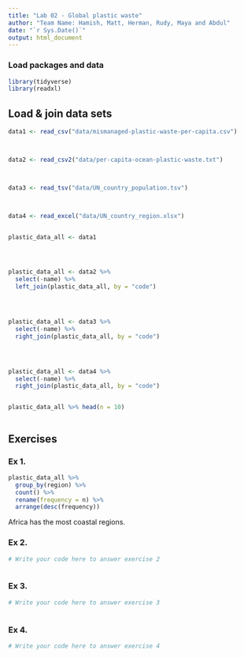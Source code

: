 ```yaml
---
title: "Lab 02 - Global plastic waste"
author: "Team Name: Hamish, Matt, Herman, Rudy, Maya and Abdul"
date: "`r Sys.Date()`"
output: html_document
---
```


### Load packages and data

```r
library(tidyverse)
library(readxl)
```


## Load & join data sets

```r
data1 <- read_csv("data/mismanaged-plastic-waste-per-capita.csv")



data2 <- read_csv2("data/per-capita-ocean-plastic-waste.txt")



data3 <- read_tsv("data/UN_country_population.tsv")



data4 <- read_excel("data/UN_country_region.xlsx")



```



```r
plastic_data_all <- data1




plastic_data_all <- data2 %>% 
  select(-name) %>% 
  left_join(plastic_data_all, by = "code")




plastic_data_all <- data3 %>%
  select(-name) %>%
  right_join(plastic_data_all, by = "code")




plastic_data_all <- data4 %>%
  select(-name) %>%
  right_join(plastic_data_all, by = "code")



```


```r
plastic_data_all %>% head(n = 10)



```



## Exercises

### Ex 1.

```r
plastic_data_all %>%
  group_by(region) %>%
  count() %>%
  rename(frequency = n) %>%
  arrange(desc(frequency))

```
Africa has the most coastal regions.


### Ex 2.

```r
# Write your code here to answer exercise 2



```


### Ex 3.

```r
# Write your code here to answer exercise 3



```


### Ex 4.

```r
# Write your code here to answer exercise 4



```
